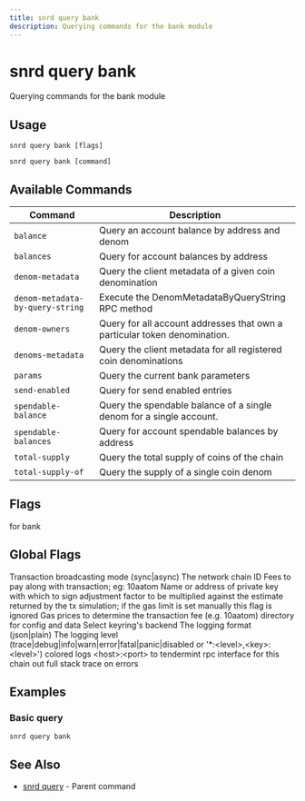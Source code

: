 ```yaml
---
title: snrd query bank
description: Querying commands for the bank module
---
```


# snrd query bank

Querying commands for the bank module

## Usage

```shell
snrd query bank [flags]
```

```shell
snrd query bank [command]
```

## Available Commands

| Command | Description |
|---------|-------------|
| `balance` | Query an account balance by address and denom |
| `balances` | Query for account balances by address |
| `denom-metadata` | Query the client metadata of a given coin denomination |
| `denom-metadata-by-query-string` | Execute the DenomMetadataByQueryString RPC method |
| `denom-owners` | Query for all account addresses that own a particular token denomination. |
| `denoms-metadata` | Query the client metadata for all registered coin denominations |
| `params` | Query the current bank parameters |
| `send-enabled` | Query for send enabled entries |
| `spendable-balance` | Query the spendable balance of a single denom for a single account. |
| `spendable-balances` | Query for account spendable balances by address |
| `total-supply` | Query the total supply of coins of the chain |
| `total-supply-of` | Query the supply of a single coin denom |

## Flags

<ParamField path="help" type="string">
  for bank
</ParamField>

## Global Flags

<ParamField path="broadcast-mode" type="string" default="sync">
  Transaction broadcasting mode (sync|async)
</ParamField>

<ParamField path="chain-id" type="string">
  The network chain ID
</ParamField>

<ParamField path="fees" type="string">
  Fees to pay along with transaction; eg: 10aatom
</ParamField>

<ParamField path="from" type="string">
  Name or address of private key with which to sign
</ParamField>

<ParamField path="gas-adjustment" type="float" default="1">
  adjustment factor to be multiplied against the estimate returned by the tx simulation; if the gas limit is set manually this flag is ignored
</ParamField>

<ParamField path="gas-prices" type="string">
  Gas prices to determine the transaction fee (e.g. 10aatom)
</ParamField>

<ParamField path="home" type="string" default="/Users/prad/.sonr">
  directory for config and data
</ParamField>

<ParamField path="keyring-backend" type="string" default="os">
  Select keyring's backend
</ParamField>

<ParamField path="log_format" type="string" default="plain">
  The logging format (json|plain)
</ParamField>

<ParamField path="log_level" type="string" default="info">
  The logging level (trace|debug|info|warn|error|fatal|panic|disabled or '*:&lt;level&gt;,&lt;key&gt;:&lt;level&gt;')
</ParamField>

<ParamField path="log_no_color" type="string">
  colored logs
</ParamField>

<ParamField path="node" type="string" default="tcp://localhost:26657">
  &lt;host&gt;:&lt;port&gt; to tendermint rpc interface for this chain
</ParamField>

<ParamField path="trace" type="string">
  out full stack trace on errors
</ParamField>

## Examples

### Basic query

```shell
snrd query bank
```

## See Also

- [snrd query](./snrd_query.mdx) - Parent command
